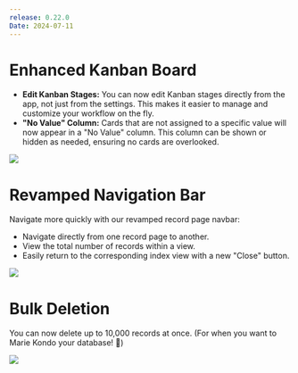 ```yaml
---
release: 0.22.0
Date: 2024-07-11
---
```


# Enhanced Kanban Board

-  **Edit Kanban Stages:** You can now edit Kanban stages directly from the app, not just from the settings. This makes it easier to manage and customize your workflow on the fly.
-  **"No Value" Column:** Cards that are not assigned to a specific value will now appear in a "No Value" column. This column can be shown or hidden as needed, ensuring no cards are overlooked.

![](/images/releases/0.22/0.22-kanban-improvements.png)

# Revamped Navigation Bar

Navigate more quickly with our revamped record page navbar:
-  Navigate directly from one record page to another.
-  View the total number of records within a view.
-  Easily return to the corresponding index view with a new "Close" button.

![](/images/releases/0.22/0.22-navbar.png)

# Bulk Deletion

You can now delete up to 10,000 records at once. (For when you want to Marie Kondo your database! 🧹)

![](/images/releases/0.22/0.22-mass-deletion.png)